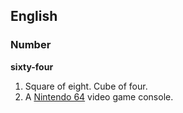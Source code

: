 ==English==

===Number===
'''sixty-four'''

#Square of eight.  Cube of four.
#A [[Nintendo 64]] video game console.
